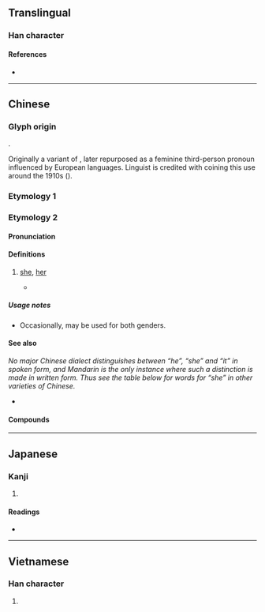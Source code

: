 {{character info/new}}
==Translingual==
{{stroke order|stroke=6}}

===Han character===
{{Han char|rn=38|rad=女|as=03|sn=6|four=44412|canj=VPD|ids=⿰女也}}

====References====
* {{Han ref|kx=0255.050|dkj=06046|dj=0518.050|hdz=21029.020|uh=5979|ud=22905|bh=A66F|bd=42607}}

----

==Chinese==

===Glyph origin===
{{Han etym}}
{{Han compound|女|也|c1=s|c2=p|t1=female, woman|ls=psc}}.

Originally a variant of {{zh-l|姐|elder sister}}, later repurposed as a feminine third-person pronoun influenced by European languages. Linguist {{w|Liu Bannong}} is credited with coining this use around the 1910s ({{zh-ref|Bi, 2013}}).

===Etymology 1===
{{zh-see|姐|v}}

===Etymology 2===
{{zh-forms}}

====Pronunciation====
{{zh-pron
|m=tā
|c=taa1
|h=pfs=thâ
|mn=tho/thaⁿ/xm:tha
|mn_note=tho - literary; thaⁿ/tha - vernacular
|w=1ta
|ma=y
|cat=pron
}}

====Definitions====
{{zh-hanzi}}

# [[she]], [[her]]
#: {{zh-x|她 去 了。|'''She''' went away.}}
#: {{zh-x|我 認識{shi} 她。|I know '''her'''.}}
#* {{zh-x|那 人 說：「^你 所 賜 給 我、與 我 同居 的 女人，她 把 那 樹 上 的 果子{zi} 給 我，我 就 吃 了。」|And the man said, The woman whom thou gavest to be with me, '''she''' gave me of the tree, and I did eat.|ref={{lang|zh|{{w|新標點和合本|lang=zh}}}} (Chinese Union Version with New Punctuation), {{lang|zh|創世記}} (Genesis) 3:12}}

=====Usage notes=====
* Occasionally, {{zh-l|他}} may be used for both genders.

====See also====
''No major Chinese dialect distinguishes between “he”, “she” and “it” in spoken form, and Mandarin {{zh-l|他/她/它}} is the only instance where such a distinction is made in written form. Thus see the table below for words for “she” in other varieties of Chinese.''
{{zh-dial|他}}
{{cmn-personal pronouns}}
* {{zh-l|妳|(''feminine'') you}}

====Compounds====
{{zh-der|fold=1|她們|崇她社}}

{{zh-cat|Beginning}}

----

==Japanese==

===Kanji===
{{ja-kanji|grade=|rs=女03}}

# {{defn|lang=ja|sort=女03}}

====Readings====
* {{ja-readings|on=[[ち]] (chi), [[じ]] (ji), [[しゃ]] (sha), [[た]] (ta), [[い]] (i)|kun=[[あざる]] (azaru)}}

----

==Vietnamese==

===Han character===
{{vi-hantu|[[tha]]|rs=女03}}

# {{defn|lang=vi|sort=女03}}